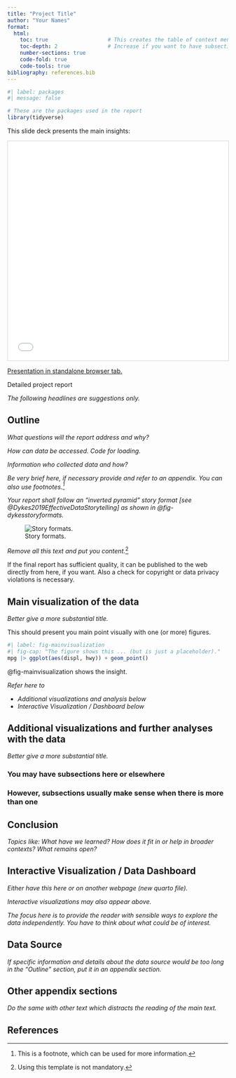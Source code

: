 ---
title: "Project Title"
author: "Your Names"
format: 
  html:
    toc: true                   # This creates the table of context menu
    toc-depth: 2                # Increase if you want to have subsections in the table of context menu
    number-sections: true
    code-fold: true
    code-tools: true
bibliography: references.bib
---

```{r}
#| label: packages
#| message: false

# These are the packages used in the report
library(tidyverse)
```


This slide deck presents the main insights:

```{=html}
<iframe class="slide-deck" style="border:1px solid lightgray;" width="100%" height="500" src="presentation.html"></iframe>
```

[Presentation in standalone browser tab.](presentation.html){.internal target="_blank"}

Detailed project report

*The following headlines are suggestions only.*

## Outline

*What questions will the report address and why?*

*How can data be accessed. Code for loading.*

*Information who collected data and how?*

*Be very brief here, if necessary provide and refer to an appendix. You can also use footnotes.^[This is a footnote, which can be used for more information.]*

*Your report shall follow an "inverted pyramid" story format [see @Dykes2019EffectiveDataStorytelling] as shown in @fig-dykesstoryformats.*

![Story formats.](img/dykes_storyformats.png){#fig-dykesstoryformats}

*Remove all this text and put you content.*^[Using this template is not mandatory.]

:::{.callout-note}
If the final report has sufficient quality, it can be published to the web directly from here, if you want. 
Also a check for copyright or data privacy violations is necessary.
:::


## Main visualization of the data 

*Better give a more substantial title.*

This should present you main point visually with one (or more) figures.

```{r}
#| label: fig-mainvisualization
#| fig-cap: "The figure shows this ... (but is just a placeholder)."
mpg |> ggplot(aes(displ, hwy)) + geom_point()
```

@fig-mainvisualization shows the insight.

*Refer here to*

- *Additional visualizations and analysis below*
- *Interactive Visualization / Dashboard below*

## Additional visualizations and further analyses with the data

*Better give a more substantial title.*

### You may have subsections here or elsewhere

### However, subsections usually make sense when there is more than one

## Conclusion

*Topics like: What have we learned? How does it fit in or help in broader contexts? What remains open?*

## Interactive Visualization / Data Dashboard {.appendix}

*Either have this here or on another webpage (new quarto file).*

*Interactive visualizations may also appear above.* 

*The focus here is to provide the reader with sensible ways to explore the data independently. You have to think about what could be of interest.*




## Data Source {.appendix}

*If specific information and details about the data source would be too long in the "Outline" section, put it in an appendix section.* 

## Other appendix sections {.appendix}

*Do the same with other text which distracts the reading of the main text. *

## References {.unnumbered .appendix}

::: {#refs}
:::
